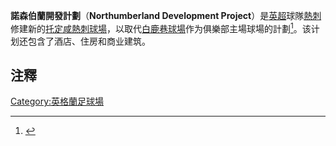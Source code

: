 {{noteTA|G1=EPL}}
{{Infobox building
| name      =諾森伯蘭開發計劃<br />{{lang|en|Northumberland Development Project}}
| nickname          =
| image             = 
| caption           = 
| fullname          = 
| location          = [[英格蘭|英格蘭]][[倫敦|倫敦]]
| coordinates       = {{coord|51|36|17.1|N|0|03|59.1|W|type:landmark_scale:3000_region:GB|display=inline,title}}
| start_date        = 2012 
| built             = 
| opened            = 2019
| renovated         =
| owner             = [[托特納姆熱刺足球俱樂部|托特納姆熱刺足球俱樂部]]
| operator          = 托特納姆熱刺足球俱樂部
| architect         = [[博普樂思|博普樂思]]
| tenants           = 
| seating_capacity  = 62,062（場館）<ref name="furtherexpansion">{{cite news|url=http://www.skysports.com/football/news/11095/11277777/tottenhams-new-stadium-capacity-increased-to-62062|title=Spurs stadium capacity increased to 62,062|date=2018-03-05|publisher=Sky Sports|accessdate=2018-03-06|archive-date=2018-03-08|archive-url=https://web.archive.org/web/20180308030524/http://www.skysports.com/football/news/11095/11277777/tottenhams-new-stadium-capacity-increased-to-62062|dead-url=no}}</ref>
}}
'''諾森伯蘭開發計劃'''（'''Northumberland Development Project'''）是[[英超|英超]]球隊[[熱刺|熱刺]]修建新的[[托定咸熱刺球場|托定咸熱刺球場]]，以取代[[白鹿巷球場|白鹿巷球場]]作为俱樂部主場球場的計劃<ref name=stadiumplans2013>{{cite web |url=http://www.tottenhamjournal.co.uk/news/tottenham_hotspur_stadium_plan_drops_hotel_for_college_and_more_flats_1_1187677 |title=Tottenham Hotspur stadium plan drops hotel for college and more flats |work=Tottenahm and Wood Green Journal |date=2012-01-25 |accessdate=2013-05-29 |deadurl=yes |archiveurl=https://web.archive.org/web/20150221012501/http://www.tottenhamjournal.co.uk/news/tottenham_hotspur_stadium_plan_drops_hotel_for_college_and_more_flats_1_1187677 |archivedate=2015-02-21 }}</ref>。该计划还包含了酒店、住房和商业建筑。

==注釋==
{{reflist}}
{{熱刺足球會}}

[[Category:英格蘭足球場|Category:英格蘭足球場]]